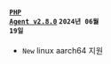 #### <code class='changelog-service'><a href="../release-notes/php/php-2_8_0">PHP Agent v2.8.0</a></code> <code class='changelog-date'>2024년 06월 19일</code>

- <code class="New">New</code> linux aarch64 지원

